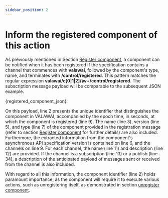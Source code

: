 ```yaml
---
sidebar_position: 2
---
```


# Inform the registered component of this action

As previously mentioned in Section [Register component](/docs/architecture/implementations/mov/register_component), 
a component can be notified when it has been registered if the specification contains
a channel that commences with **valawai**, followed by the component's type, name, 
and terminates with **/control/registered**. This pattern matches the regular 
expression **valawai/c[0|1|2]/\w+/control/registered**. The subscription message
payload will be comparable to the subsequent JSON example.


<CodeBlock language="json" showLineNumbers>{registered_component_json}</CodeBlock>


On this payload, line 2 presents the unique identifier that distinguishes the component in VALAWAI, 
accompanied by the epoch time, in seconds, at which the component is registered (line 9).
The name (line 3), version (line 5), and type (line 7) of the component provided in the registration 
message (refer to section [Register component](/docs/architecture/implementations/mov/register_component)
for further details) are also included. Furthermore, the extracted information from 
the component's asynchronous API specification version is contained on line 6, and 
the channels on line 9. For each channel, the name (line 11) and description (line 12) 
are provided. If the channel is a subscription (line 13) or a publish (line 34), a description 
of the anticipated payload of messages sent or received from the channel is also included.

With regard to all this information, the component identifier (line 2) holds paramount importance,
as the component will require it to execute various actions, such as unregistering itself,
as demonstrated in section [unregister component](/docs/architecture/implementations/mov/unregister_component).